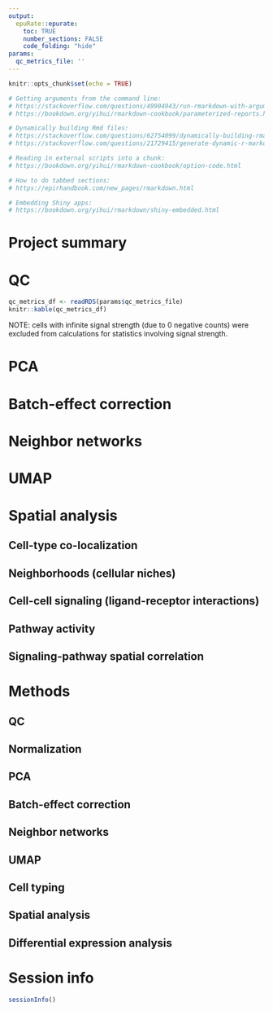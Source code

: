 ```yaml
---
output: 
  epuRate::epurate:
    toc: TRUE
    number_sections: FALSE
    code_folding: "hide"
params:
  qc_metrics_file: ''
---
```


```r
knitr::opts_chunk$set(echo = TRUE)

# Getting arguments from the command line:
# https://stackoverflow.com/questions/49904943/run-rmarkdown-with-arguments-on-the-command-line/76567366#76567366
# https://bookdown.org/yihui/rmarkdown-cookbook/parameterized-reports.html#parameterized-reports

# Dynamically building Rmd files:
# https://stackoverflow.com/questions/62754099/dynamically-building-rmarkdown
# https://stackoverflow.com/questions/21729415/generate-dynamic-r-markdown-blocks

# Reading in external scripts into a chunk:
# https://bookdown.org/yihui/rmarkdown-cookbook/option-code.html

# How to do tabbed sections: 
# https://epirhandbook.com/new_pages/rmarkdown.html

# Embedding Shiny apps:
# https://bookdown.org/yihui/rmarkdown/shiny-embedded.html
```

# Project summary

# QC
```r
qc_metrics_df <- readRDS(params$qc_metrics_file)
knitr::kable(qc_metrics_df)
```
NOTE: cells with infinite signal strength (due to 0 negative counts) were excluded from calculations for statistics involving signal strength.

# PCA

# Batch-effect correction

# Neighbor networks

# UMAP

# Spatial analysis
## Cell-type co-localization
## Neighborhoods (cellular niches)
## Cell-cell signaling (ligand-receptor interactions)
## Pathway activity
## Signaling-pathway spatial correlation

# Methods
## QC
## Normalization
## PCA
## Batch-effect correction
## Neighbor networks
## UMAP
## Cell typing
## Spatial analysis
## Differential expression analysis

# Session info
```r
sessionInfo()
```